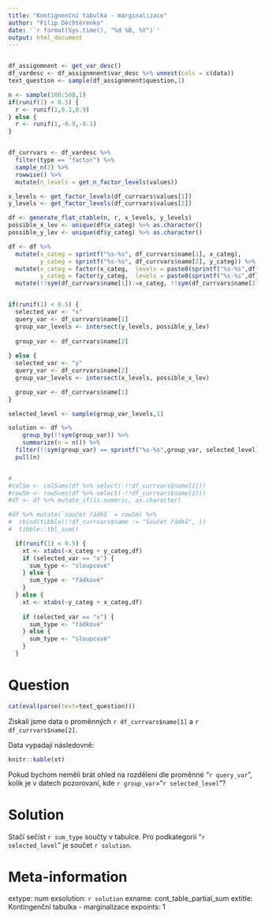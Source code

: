 ```yaml
---
title: "Kontignenční tabulka - marginalizace"
author: "Filip Děchtěrenko"
date: '`r format(Sys.time(), "%d %B, %Y")`'
output: html_document
---
```


```r

```

```r

df_assignmnent <- get_var_desc()
df_vardesc <- df_assignmnent$var_desc %>% unnest(cols = c(data))
text_question <- sample(df_assignmnent$question,1)

n <- sample(100:500,1)
if(runif(1) < 0.5) {
  r <- runif(1,0.1,0.9)  
} else {
  r <- runif(1,-0.9,-0.1)  
}


df_currvars <- df_vardesc %>% 
  filter(type == "factor") %>% 
  sample_n(2) %>% 
  rowwise() %>% 
  mutate(n_levels = get_n_factor_levels(values))

x_levels <- get_factor_levels(df_currvars$values[1])
y_levels <- get_factor_levels(df_currvars$values[2])

df <- generate_flat_ctable(n, r, x_levels, y_levels) 
possible_x_lev <- unique(df$x_categ) %>% as.character()
possible_y_lev <- unique(df$y_categ) %>% as.character()

df <- df %>% 
  mutate(x_categ = sprintf("%s-%s", df_currvars$name[1], x_categ),
         y_categ = sprintf("%s-%s", df_currvars$name[2], y_categ)) %>% 
  mutate(x_categ = factor(x_categ,  levels = paste0(sprintf("%s-%s",df_currvars$name[1], x_levels))),
         y_categ = factor(y_categ,  levels = paste0(sprintf("%s-%s",df_currvars$name[2], y_levels)))) %>% 
  mutate(!!sym(df_currvars$name[1]):=x_categ, !!sym(df_currvars$name[2]):=y_categ)


if(runif(1) < 0.5) {
  selected_var <- "x"
  query_var <- df_currvars$name[1]
  group_var_levels <- intersect(y_levels, possible_y_lev)
  
  group_var <- df_currvars$name[2]
  
} else {
  selected_var <- "y"
  query_var <- df_currvars$name[2]
  group_var_levels <- intersect(x_levels, possible_x_lev)  

  group_var <- df_currvars$name[1]
}

selected_level <- sample(group_var_levels,1)

solution <- df %>% 
    group_by(!!sym(group_var)) %>% 
    summarize(n = n()) %>% 
  filter(!!sym(group_var) == sprintf("%s-%s",group_var, selected_level)) %>% 
  pull(n)


#
#colSm <- colSums(df %>% select(-!!df_currvars$name[2]))
#rowSm <- rowSums(df %>% select(-!!df_currvars$name[2]))
#df <- df %>% mutate_if(is.numeric, as.character)  

#df %>% mutate(`součet řádků` = rowSm) %>% 
#  rbind(tibble(!!df_currvars$name := "Součet řádků", ))
#  tibble::tbl_sum()

  if(runif(1) < 0.5) {
    xt <- xtabs(~x_categ + y_categ,df)    
    if (selected_var == "x") {
      sum_type <- "sloupcové"
    } else {
      sum_type <- "řádkové"
    }
  } else {
    xt <- xtabs(~y_categ + x_categ,df)
    
    if (selected_var == "x") {
      sum_type <- "řádkové"
    } else {
      sum_type <- "sloupcové"
    }
  }

```

Question
========

```r
cat(eval(parse(text=text_question)))
```

Získali jsme data o proměnných `r df_currvars$name[1]` a `r df_currvars$name[2]`. 

Data vypadají následovně:

```r
knitr::kable(xt)
```

Pokud bychom neměli brát ohled na rozdělení dle proměnné "`r query_var`", kolik je v datech pozorovaní, kde `r group_var`="`r selected_level`"?

Solution
========
Stačí sečíst `r sum_type` součty v tabulce. Pro podkategorii "`r selected_level`" je součet `r solution `.  

Meta-information
================
extype: num
exsolution: `r solution`
exname: cont_table_partial_sum
extitle: Kontingenční tabulka - marginalizace
expoints: 1
